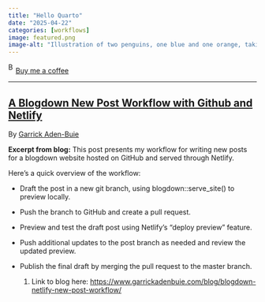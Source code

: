 ```yaml
---
title: "Hello Quarto"
date: "2025-04-22"
categories: [workflows]
image: featured.png
image-alt: "Illustration of two penguins, one blue and one orange, taking a selfie with a selfie stick. The moon in the background looks like the Quarto logo."
---
```



<link href="https://fonts.googleapis.com/css?family=Cookie" rel="stylesheet"><a class="bmc-button" target="_blank" href="https://www.buymeacoffee.com/JoscelinRocha">![Buy me a coffee](https://cdn.buymeacoffee.com/buttons/bmc-new-btn-logo.svg){alt="Buy me a coffee" width="15" height="21"}Buy me a coffee</a>

------------------------------------------------------------------------


## [A Blogdown New Post Workflow with Github and Netlify](https://www.garrickadenbuie.com/blog/blogdown-netlify-new-post-workflow/)

By [Garrick Aden-Buie](https://www.garrickadenbuie.com/blog/blogdown-netlify-new-post-workflow/)

**Excerpt from blog:** This post presents my workflow for writing new posts for a blogdown website hosted on GitHub and served through Netlify.

Here's a quick overview of the workflow:

-   Draft the post in a new git branch, using blogdown::serve_site() to preview locally.

-   Push the branch to GitHub and create a pull request.

-   Preview and test the draft post using Netlify's "deploy preview" feature.

-   Push additional updates to the post branch as needed and review the updated preview.

-   Publish the final draft by merging the pull request to the master branch.

    1.  Link to blog here: <https://www.garrickadenbuie.com/blog/blogdown-netlify-new-post-workflow/>